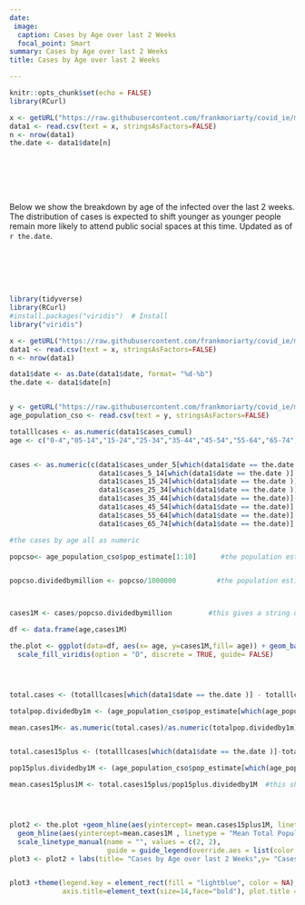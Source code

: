 ```yaml
---
date: 
 image:
  caption: Cases by Age over last 2 Weeks
  focal_point: Smart
summary: Cases by Age over last 2 Weeks
title: Cases by Age over last 2 Weeks

---
```

```r
knitr::opts_chunk$set(echo = FALSE)
library(RCurl)

x <- getURL("https://raw.githubusercontent.com/frankmoriarty/covid_ie/master/doh_covid_ie_cases_analysis.csv")
data1 <- read.csv(text = x, stringsAsFactors=FALSE)
n <- nrow(data1)
the.date <- data1$date[n]
```

<br><br><br><br>

Below we show the breakdown by age of the infected over the last 2 weeks. The distribution of cases is expected to shift younger as younger people remain more likely to attend public social spaces at this time. Updated as of `r the.date`.

<br><br><br><br>



```r

library(tidyverse)
library(RCurl)
#install.packages("viridis")  # Install
library("viridis")  

x <- getURL("https://raw.githubusercontent.com/frankmoriarty/covid_ie/master/doh_covid_ie_cases_analysis.csv")
data1 <- read.csv(text = x, stringsAsFactors=FALSE)
n <- nrow(data1)

data1$date <- as.Date(data1$date, format= "%d-%b")
the.date <- data1$date[n]


y <- getURL("https://raw.githubusercontent.com/frankmoriarty/covid_ie/master/age_population_cso_2019.csv")
age_population_cso <- read.csv(text = y, stringsAsFactors=FALSE)

totalllcases <- as.numeric(data1$cases_cumul)
age <- c("0-4","05-14","15-24","25-34","35-44","45-54","55-64","65-74", "75-84", "85+")


cases <- as.numeric(c(data1$cases_under_5[which(data1$date == the.date )] - data1$cases_under_5[which(data1$date == the.date -14)] ,
                      data1$cases_5_14[which(data1$date == the.date )] - data1$cases_5_14[which(data1$date == the.date - 14 )],
                      data1$cases_15_24[which(data1$date == the.date )] - data1$cases_15_24[which(data1$date == the.date - 14 )],
                      data1$cases_25_34[which(data1$date == the.date )] - data1$cases_25_34[which(data1$date == the.date - 14 )],
                      data1$cases_35_44[which(data1$date == the.date)]- data1$cases_35_44[which(data1$date == the.date - 14)],
                      data1$cases_45_54[which(data1$date == the.date)] - data1$cases_45_54[which(data1$date == the.date - 14)],
                      data1$cases_55_64[which(data1$date == the.date)] - data1$cases_55_64[which(data1$date == the.date - 14)],
                      data1$cases_65_74[which(data1$date == the.date)] - data1$cases_65_74[which(data1$date == the.date - 14)], data1$cases_75_84[which(data1$date == the.date)] - data1$cases_75_84[which(data1$date == the.date - 14)], data1$cases_85_plus[which(data1$date == the.date)]- data1$cases_85_plus[which(data1$date == the.date - 14)]))

#the cases by age all as numeric

popcso<- age_population_cso$pop_estimate[1:10]      #the population estimates  


popcso.dividedbymillion <- popcso/1000000          #the population estimates divided by million as per formula in notebook



cases1M <- cases/popcso.dividedbymillion         #this gives a string of the cases per one million by age

df <- data.frame(age,cases1M)

the.plot <- ggplot(data=df, aes(x= age, y=cases1M,fill= age)) + geom_bar(stat='identity') +
  scale_fill_viridis(option = "D", discrete = TRUE, guide= FALSE)




total.cases <- (totalllcases[which(data1$date == the.date )] - totalllcases[which(data1$date == the.date -14 )]) #this gives the total cases on the date

totalpop.dividedby1m <- (age_population_cso$pop_estimate[which(age_population_cso$age_group=='cases_all_ages')])/1000000

mean.cases1M<- as.numeric(total.cases)/as.numeric(totalpop.dividedby1m)   #this is population mean for average abline


total.cases15plus <- (totalllcases[which(data1$date == the.date )]-totalllcases[which(data1$date == the.date - 14 )])-  ((data1$cases_under_5[which(data1$date == the.date )]-data1$cases_under_5[which(data1$date == the.date - 14 )])+               (data1$cases_5_14[which(data1$date == the.date )] - data1$cases_5_14[which(data1$date == the.date - 14 )])) #this gave the total amount of cases 15 plus

pop15plus.dividedby1M <- (age_population_cso$pop_estimate[which(age_population_cso$age_group=='cases_age_15_plus')])/1000000    #this was the population 15 plus divided by 1 million as per formula in notebook

mean.cases15plus1M <- total.cases15plus/pop15plus.dividedby1M  #this shows the total cases 15 plus per 1 million people




plot2 <- the.plot +geom_hline(aes(yintercept= mean.cases15plus1M, linetype = "Mean 15-plus"), colour= "green", size=1.25) +
  geom_hline(aes(yintercept=mean.cases1M , linetype = "Mean Total Population"), colour= "yellow", size=1.25) +
  scale_linetype_manual(name = "", values = c(2, 2), 
                        guide = guide_legend(override.aes = list(color = c("green", "yellow"))))
plot3 <- plot2 + labs(title= "Cases by Age over last 2 Weeks",y= "Cases per Million", x = "Age-groups (Yr)")


plot3 +theme(legend.key = element_rect(fill = "lightblue", color = NA), axis.text=element_text(size=8, face = "bold"),
             axis.title=element_text(size=14,face="bold"), plot.title = element_text(size=16, face = "bold"))



```
